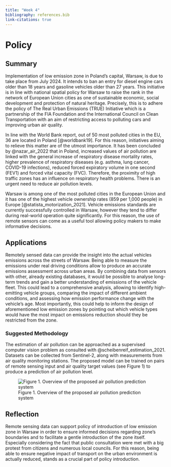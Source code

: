 ```yaml
---
title: "Week 4"
bibliography: references.bib
link-citations: true
---
```


# Policy {.unnumbered}

## Summary

Implementation of low emission zone in Poland's capital, Warsaw, is due to take place from July 2024. It intends to ban an entry for diesel engine cars older than 18 years and gasoline vehicles older than 27 years. This initiative is in line with national spatial policy for Warsaw to raise the rank in the network of European Union cities as one of sustainable economic, social development and protection of natural heritage. Precisely, this is to adhere the policy of The Real Urban Emissions (TRUE) Initiative which is a partnership of the FIA Foundation and the International Council on Clean Transportation with an aim of restricting access to polluting cars and improving urban air quality.

In line with the World Bank report, out of 50 most polluted cities in the EU, 36 are located in Poland [@worldbank19]. For this reason, initiatives aiming to relieve this matter are of the utmost importance. It has been concluded by @nazar_air_2022 that in Poland, increased values of air pollution are linked with the general increase of respiratory disease mortality rates, higher prevalence of respiratory diseases (e.g. asthma, lung cancer, COVID-19 infections), reduced forced expiratory volume in one second (FEV1) and forced vital capacity (FVC). Therefore, the proximity of high traffic zones has an influence on respiratory health problems. There is an urgent need to reduce air pollution levels.

Warsaw is among one of the most polluted cities in the European Union and it has one of the highest vehicle ownership rates (859 per 1,000 people) in Europe [@statista_motorization_2021]. Vehicle emissions standards are currently successfully controlled in Warsaw, however they tend to differ during real-world operation quite significantly. For this reason, the use of remote sensors can come as a useful tool allowing policy makers to make informative decisions.

## Applications

Remotely sensed data can provide the insight into the actual vehicles emissions across the streets of Warsaw. Being able to measure the emissions under real driving conditions allow to produce an accurate emissions assessment across urban areas. By combining data from sensors with other, already existing databases, it would be possible to analyse long-term trends and gain a better understanding of emissions of the vehicle fleet. This could lead to a comprehensive analysis, allowing to identify high-emitting vehicle groups, comparing the impact of different ambient conditions, and assessing how emission performance change with the vehicle's age. Most importantly, this could help to inform the design of aforementioned low emission zones by pointing out which vehicle types would have the most impact on emissions reduction should they be restricted from the zone.

### Suggested Methodology

The estimation of air pollution can be approached as a supervised computer vision problem as consulted with @scheibenreif_estimation_2021. Datasets can be collected from Sentinel-2, along with measurements from air quality monitoring stations. The proposed model can be trained on pairs of remote sensing input and air quality target values (see Figure 1) to produce a prediction of air pollution level.

![Figure 1. Overview of the proposed air pollution prediction system](images/Picture1.png)

## Reflection

Remote sensing data can support policy of introduction of low emission zone in Warsaw in order to ensure informed decisions regarding zone's boundaries and to facilitate a gentle introduction of the zone itself. Especially considering the fact that public consultation were met with a big protest from citizens and numerous local councils. For this reason, being able to ensure negative impact of transport on the urban environment is actually reduced, stands as a crucial part of policy introduction.
